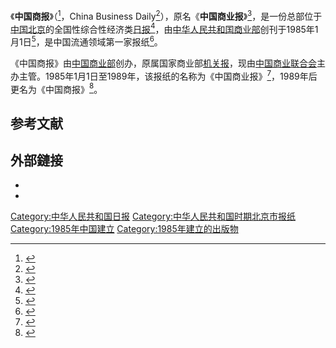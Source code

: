 {{Infobox Newspaper
| name                = 中国商报<br/><small>{{nobold|{{lang|en|China Business Herald}}}}</small>
| image               = 
| caption             = 
| type                = [[日报|日报]]
| format              = 
| foundation          = 1985年1月1日
| ceased publication  = 
| owners              = 
| publisher           = [[中国商报社|中国商报社]]
| editor              = 
| chiefeditor         = 
| assoceditor         = 
| maneditor           =
| staff               = 
| language            = [[简体中文|简体中文]]
| political           = 
| circulation         = 
| headquarters        = [[中国|中国]][[北京|北京]]<ref>Isaac Stone Fish.{{cite web|1=|title=The Man Who Wasn't There|url=https://foreignpolicy.com/2014/02/25/the-man-who-wasnt-there/|date=Feb 25, 2014|publisher=[[Foreign_Policy|Foreign Policy]]|accessdate=2020-09-09|archive-date=2020-09-19|archive-url=https://web.archive.org/web/20200919222031/https://foreignpolicy.com/2014/02/25/the-man-who-wasnt-there/|dead-url=no}}</ref>
| sister newspapers   =
| oclc                = 866043695
| ISSN                = 
| CN                  = 11-0088
| website             = [http://www.zgswcn.com/ www.zgswcn.com]<ref>{{cite web||title=China Core Newspapers Full-text Database: China Business Herald|url=https://eng.oversea.cnki.net/Kns55/Navi/NewItem.aspx?NaviID=25&BaseID=ZGSB&BaseName=%E4%B8%AD%E5%9B%BD%E5%95%86%E6%8A%A5&NaviLink=-%2FKns55%2FNavi%2FNewNaviList.aspx%3FNaviID%3D25%26Field%3D%25E5%259C%25B0%25E5%258C%25BA%25E4%25BB%25A3%25E7%25A0%2581%26Value%3D0001%253F%7C%E4%B8%AD%E5%9B%BD%E5%95%86%E6%8A%A5&&Field=%E5%9C%B0%E5%8C%BA%E4%BB%A3%E7%A0%81&Value=0001%3F|accessdate=2020-09-09|publisher=[[CNKI|CNKI]]}}</ref>
}}

《'''中国商报'''》（{{lang-en|China Business Herald}}<ref name="Fernandez-StembridgeFernandez2007">{{cite book|author1=Leila Fernandez-Stembridge|author2=Juan Antonio Fernandez|title=China's State Owned Enterprise Reforms: An Industrial and CEO Approach|url=https://books.google.com/books?id=qbx8AgAAQBAJ&pg=PA128|date=24 January 2007|publisher=[[Routledge|Routledge]]|isbn=978-1-134-14291-0|pages=128–}}</ref>，China Business Daily<ref name="MacPherson2013">{{cite book|author=Kerrie L. MacPherson|title=Asian Department Stores|url=https://books.google.com/books?id=oMtdAgAAQBAJ&pg=PA295|date=16 December 2013|publisher=[[Routledge|Routledge]]|isbn=978-1-136-78301-2|pages=295–}}</ref>），原名《'''中国商业报'''》<ref>{{cite book|title=中国新闻年鉴|url=https://books.google.com/books?id=iI4vAQAAIAAJ|year=1989|publisher=[[中国社会科学出版社|中国社会科学出版社]]|pages=197–}}</ref>，是一份总部位于[[中国|中国]][[北京|北京]]的全国性综合性经济类[[日报|日报]]<ref>{{cite book|title=中国新聞年鉴|url=https://books.google.com/books?id=hwdMAQAAIAAJ|year=1999|publisher=[[人民日报出版社|人民日报出版社]]|pages=348–}}</ref>，由[[中华人民共和国商业部|中华人民共和国商业部]]创刊于1985年1月1日<ref>{{cite book|title=中国新闻年鉴|url=https://books.google.com/books?id=grQxAAAAMAAJ|year=1992|publisher=[[中国社会科学出版社|中国社会科学出版社]]|pages=147–}}</ref>，是中国流通领域第一家报纸<ref>{{cite web|title=为什么要在互联网媒体发布拍卖公告？|url=https://paimai.caa123.org.cn/pages/notice/publicity_detail.html?id=891|date=2019-04-18|publisher=中国拍卖行业协会}}</ref>。

《中国商报》由[[中华人民共和国商业部|中国商业部]]创办，原属国家商业部[[机关报|机关报]]，现由[[中国商业联合会|中国商业联合会]]主办主管。1985年1月1日至1989年，该报纸的名称为《中国商业报》<ref>{{cite web|title=中国商报_腾讯汽车_腾讯网|url=https://auto.qq.com/mediazone/zzsb/index.htm|accessdate=2020年9月9日|publisher=[[腾讯网|腾讯网]]|archive-date=2011年11月13日|archive-url=https://web.archive.org/web/20111113082728/http://auto.qq.com/mediazone/zzsb/index.htm|dead-url=no}}</ref>，1989年后更名为《中国商报》<ref>{{cite book|title=中国报纸创刊号|url=https://books.google.com/books?id=2Ol8AAAAIAAJ|year=2001|publisher=[[人民日报出版社|人民日报出版社]]|pages=156–|access-date=2020-09-09|archive-date=2020-08-04|archive-url=https://web.archive.org/web/20200804110656/https://books.google.com/books?id=2Ol8AAAAIAAJ|dead-url=no}}</ref>。

== 参考文献 ==
{{Reflist}}

==外部鏈接==
*{{URL|http://timg.zgswcn.com/zgsb/paperindex.htm|《中國商報》數字版}}
*{{URL|https://www.zgswcn.com/|中國商報網}}
[[Category:中华人民共和国日报|Category:中华人民共和国日报]]
[[Category:中华人民共和国时期北京市报纸|Category:中华人民共和国时期北京市报纸]]
[[Category:1985年中国建立|Category:1985年中国建立]]
[[Category:1985年建立的出版物|Category:1985年建立的出版物]]
